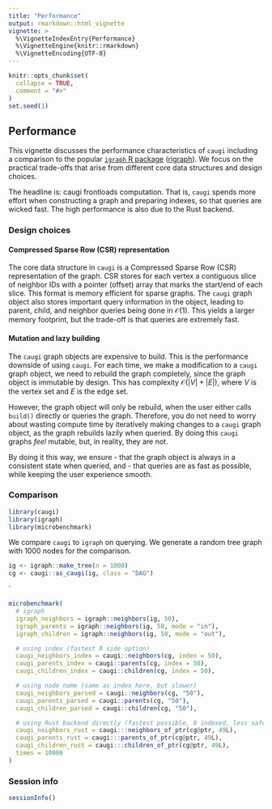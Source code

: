```yaml
---
title: "Performance"
output: rmarkdown::html_vignette
vignette: >
  %\VignetteIndexEntry{Performance}
  %\VignetteEngine{knitr::rmarkdown}
  %\VignetteEncoding{UTF-8}
---
```


```r
knitr::opts_chunk$set(
  collapse = TRUE,
  comment = "#>"
)
set.seed(1)
```

## Performance

This vignette discusses the performance characteristics of `caugi` including a comparison to the popular [`igraph` R package](https://igraph.org/r/) ([rigraph](https://github.com/igraph/rigraph)).
We focus on the practical trade-offs that arise from different core data structures and design choices.

The headline is: caugi frontloads computation.
That is, `caugi` spends more effort when constructing a graph and preparing indexes, so that queries are wicked fast. The high performance is also due to the Rust backend.

### Design choices

#### Compressed Sparse Row (CSR) representation

The core data structure in `caugi` is a Compressed Sparse Row (CSR) representation of the graph.
CSR stores for each vertex a contiguous slice of neighbor IDs with a pointer (offset) array that marks the start/end of each slice.
This format is memory efficient for sparse graphs. The `caugi` graph object also stores important query information in the object, leading to parent, child, and neighbor queries being done in $\mathcal{O}(1)$. This yields a larger memory footprint, but the trade-off is that queries are extremely fast.

#### Mutation and lazy building

The `caugi` graph objects are expensive to build. This is the performance downside of using `caugi`. For each time, we make a modification to a `caugi` graph object, we need to rebuild the graph completely, since the graph object is immutable by design. This has complexity $\mathcal{O}(|V| + |E|)$, where $V$ is the vertex set and $E$ is the edge set. 

However, the graph object will only be rebuild, when the user either calls `build()` directly or queries the graph. Therefore, you do not need to worry about wasting compute time by iteratively making changes to a `caugi` graph object, as the graph rebuilds lazily when queried. By doing this `caugi` graphs _feel_ mutable, but, in reality, they are not. 

By doing it this way, we ensure 
- that the graph object is always in a consistent state when queried, and
- that queries are as fast as possible,
while keeping the user experience smooth.

### Comparison

```r
library(caugi)
library(igraph)
library(microbenchmark)
```

We compare `caugi` to `igraph` on querying. 
We generate a random tree graph with 1000 nodes for the comparison.

```r
ig <- igraph::make_tree(n = 1000)
cg <- caugi::as_caugi(ig, class = "DAG")
```
`
```r
microbenchmark(
  # igraph
  igraph_neighbors = igraph::neighbors(ig, 50),
  igraph_parents = igraph::neighbors(ig, 50, mode = "in"),
  igraph_children = igraph::neighbors(ig, 50, mode = "out"),

  # using index (fastest R side option)
  caugi_neighbors_index = caugi::neighbors(cg, index = 50),
  caugi_parents_index = caugi::parents(cg, index = 50),
  caugi_children_index = caugi::children(cg, index = 50),

  # using node name (same as index here, but slower)
  caugi_neighbors_parsed = caugi::neighbors(cg, "50"),
  caugi_parents_parsed = caugi::parents(cg, "50"),
  caugi_children_parsed = caugi::children(cg, "50"),

  # using Rust backend directly (fastest possible, 0 indexed, less safe)
  caugi_neighbors_rust = caugi:::neighbors_of_ptr(cg@ptr, 49L),
  caugi_parents_rust = caugi:::parents_of_ptr(cg@ptr, 49L),
  caugi_children_rust = caugi:::children_of_ptr(cg@ptr, 49L),
  times = 10000
)
```

### Session info

```r
sessionInfo()
```
